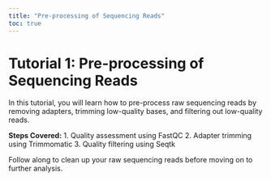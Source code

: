 ```yaml
---
title: "Pre-processing of Sequencing Reads"
toc: true
---
```


# Tutorial 1: Pre-processing of Sequencing Reads

In this tutorial, you will learn how to pre-process raw sequencing reads by removing adapters, trimming low-quality bases, and filtering out low-quality reads.

**Steps Covered:**
1. Quality assessment using FastQC
2. Adapter trimming using Trimmomatic
3. Quality filtering using Seqtk

Follow along to clean up your raw sequencing reads before moving on to further analysis.

